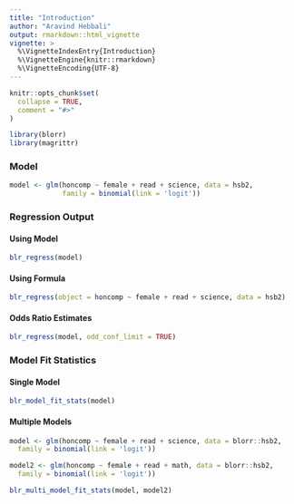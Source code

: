 ```yaml
---
title: "Introduction"
author: "Aravind Hebbali"
output: rmarkdown::html_vignette
vignette: >
  %\VignetteIndexEntry{Introduction}
  %\VignetteEngine{knitr::rmarkdown}
  %\VignetteEncoding{UTF-8}
---
```


```r
knitr::opts_chunk$set(
  collapse = TRUE,
  comment = "#>"
)
```

```r
library(blorr)
library(magrittr)
```

### Model

```r
model <- glm(honcomp ~ female + read + science, data = hsb2,
             family = binomial(link = 'logit'))
```

### Regression Output

#### Using Model

```r
blr_regress(model)
```

#### Using Formula

```r
blr_regress(object = honcomp ~ female + read + science, data = hsb2)
```

#### Odds Ratio Estimates

```r
blr_regress(model, odd_conf_limit = TRUE)
```

### Model Fit Statistics

#### Single Model

```r
blr_model_fit_stats(model)
```

#### Multiple Models 

```r
model <- glm(honcomp ~ female + read + science, data = blorr::hsb2,
  family = binomial(link = 'logit'))

model2 <- glm(honcomp ~ female + read + math, data = blorr::hsb2,
  family = binomial(link = 'logit'))

blr_multi_model_fit_stats(model, model2)
```
